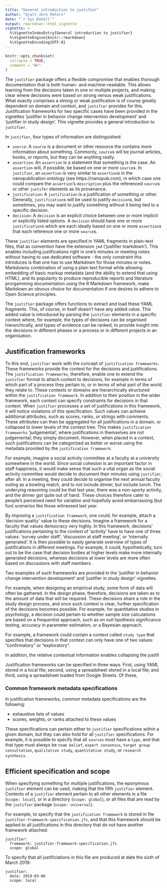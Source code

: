 ```yaml
---
title: "General introduction to justifier"
author: "Gjalt-Jorn Peters"
date: "`r Sys.Date()`"
output: rmarkdown::html_vignette
vignette: >
  %\VignetteIndexEntry{General introduction to justifier}
  %\VignetteEngine{knitr::rmarkdown}
  %\VignetteEncoding{UTF-8}
---
```


```r
knitr::opts_chunk$set(
  collapse = TRUE,
  comment = "#>"
)
```

The `justifier` package offers a flexible compromise that enables thorough documentation that is both human- and machine-readable. This allows learning from the decisions taken in one or multiple projects, and making clear where decisions were based on strong versus weak justifications. What exactly comprises a strong or weak justification is of course greatly dependent on domain and context, and `justifier` provides for this. Justification frameworks for two specific cases have been provided in the vignettes 'justifier in behavior change intervention development' and 'justifier in study design'. This vignette provides a general introduction to `justifier`.

In `justifier`, four types of information are distinguished:

- `source`: A `source` is a document or other resource the contains more information about something. Commonly, `source`s will be journal articles, books, or reports, but they can be anything really.
- `assertion`: An `assertion` is a statement that something is the case. An `assertion` will, if possible, be based on one or more `source`s. In `justifier`, an `assertion` is very similar to `assertion`s in the nanopublication ontology (see https://nanopub.com), in which case one could compare the `assertion`'s `description` plus the referenced `source`s or other `justifer` elements as its provenance.
- `justification`: A `justification` is a justification of something or other. Generally, `justification`s will be used to justify `decision`s, but sometimes, you may want to justify something without it being tied to a specific decision.
- `decision`: A `decision` is an explicit choice between one or more implicit or explicitly listed options. A `decision` should have one or more `justification`s which are each ideally based on one or more `assertion`s that each reference one or more `source`s.

These `justifier` elements are specified in YAML fragments in plain-text files, that as convention have the extension `jmd` ('justifier markdown'). This enables including justifications right in one's minutes or meeting notes without having to use dedicated software - the only constraint this introduces is that one has to use Markdown for those minutes or notes. Markdowns combination of using a plain text format while allowing embedding of basic markup metadata (and the ability to extend that using HTML), and its popularity to produce reproducible reports and literature prorgamming documentation using the R Markdown framework, make Markdown an obvous choice for documentation if one desires to adhere to Open Science principles.

The `justifier` package offers functions to extract and load these YAML fragments. This, of course, in itself doesn't have any added value. This added value is introduced by parsing the `justifier` elements in a specific context where, for example, the types of decisions can be organised hierarchically, and types of evidence can be ranked, to provide insight into the decisions in different phases or a process or in different projects in an organisation.

## Justification frameworks

To this end, `justifier` work with the concept of `justification frameworks`. These frameworks provide the context for the decisions and justifications. The `justification frameworks`, therefore, enable one to extend the `justifier` format to attach context to decisions, for example in terms of which part of a process they pertain to, or in terms of what part of the world they relate to. These contexts or domains are hierarchically structured within the `justification framework`. In addition to their position in the wider framework, each context can specify constraints for decisions in that context. When `justifier` processes a set of justifications in this framework, it will notice violations of this specification. Such values can achieve additional attributes, such as scores, ranks, or strings with comments. These attributes can then be aggregated for all justifications in a domain, or collapsed to lower levels of the context tree. This makes `justification frameworks` 'judgemental', where justifications in themselves are not judgemental; they simply document. However, when placed in a context, such justifications can be categorized as better or worse using the metadata provided by the `justification framework`.

For example, imagine a social activity committee at a faculty at a university somewhere in the world. Since social cohesion is an important factor in staff happiness, it would make sense that such a vital organ as the social activity committee would decide to document their minutes using `justifier`, after all. In a meeting, they could decide to organise the next annual faculty outing as a bowling match, and to not include dinner, but include lunch. The underying reasoning could be that last year, there was a non-sporty activity, and the dinner got quite out of hand. These choices therefore cater to people's perceived need for variation and hopefully avoid embarrassing (but fun) scenarios like those witnessed last year.

By imposing a `justification framework`, one could, for example, attach a 'decision quality' value to these decisions. Imagine a framework for a faculty that values democracy very highly. In this framework, decisions' justifications pertaining to the context of 'activity' have to have one of three values: 'survey under staff', 'discussion at staff meeting', or 'internally generated'. It is then possible to easily generate overview of types of justifications in different meetings. For example, it could, hypothetically, turn out to be the case that decision bodies at higher levels make more internally generated decisions, whereas decisions at lower levels are more often based on discussions with staff members.

Two examples of such frameworks are provided in the 'justifier in behavior change intervention development' and 'justifier in study design' vignettes. 

For example, when designing an empirical study, some form of data will often be gathered. In the design phase, therefore, decisions are taken as to the amount of data that will be required. These decisions share a role in the study design process, and once such context is clear, further specification of the decisions becomes possible. For example, for quantitative studies in psychology, a decision could pertain to whether sample size calculations are based on a frequentist approach, such as on null hpothesis significance testing, accuracy in parameter estimation, or a Bayesian approach.

 For example, a framework could contain a context called `study type` that specifies that decisions in that context can only have one of two values: "confirmatory" or "exploratory". 

In addition, the relative contextual information enables collapsing the justifi

Justification frameworks can be specified in three ways. First, using YAML stored in a local file; second, using a spreadsheet stored in a local file; and third, using a spreadsheet loaded from Google Sheets. Of these, 

### Common framework metadata specifications

In justification frameworks, common metadata specifications are the following:

- exhaustive lists of values
- scores, weights, or ranks attached to these values

These specifications can pertain either to `justifier` specifications within a given domain, but they can also hold for all `justifier` specifications. For example, it is possible to specify that all `sources` must have a `type`, and that that type must always be `team belief`, `expert consensus`, `target group consultation`, `qualitative study`, `quantitative study`, or `research synthesis`.

## Efficient specification and scope

When specifying something for multiple justifications, the eponymous `justifier` element can be used, making that the fifth `justifier` element. Contents of a `justifier` element pertain to all other elements in a file (`scope: local`), or in a directory (`scope: global`), or all files that are read by the `justifier` package (`scope: universal`).

For example, to specify that the `justification framework` is stored in file `justifier-framework-specification.jfs`, and that this framework should be applied to all justifications in this directory that do not have another framework attached:

```
justifier:
  framework: justifier-framework-specification.jfs
  scope: global
```

To specify that all justificiations in this file are produced at date the sixth of March 2019:

```
justifier:
  date: 2019-03-06
  scope: local
```






